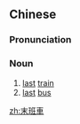 {{also|末班车}}
==Chinese==
{{zh-forms|s=末班车|type=12}}

===Pronunciation===
{{zh-pron
|m=mòbānchē
|c=mut6 baan1 ce1
|cat=n
}}

===Noun===
{{zh-noun}}

# [[last]] [[train]]
# [[last]] [[bus]]

[[zh:末班車]]